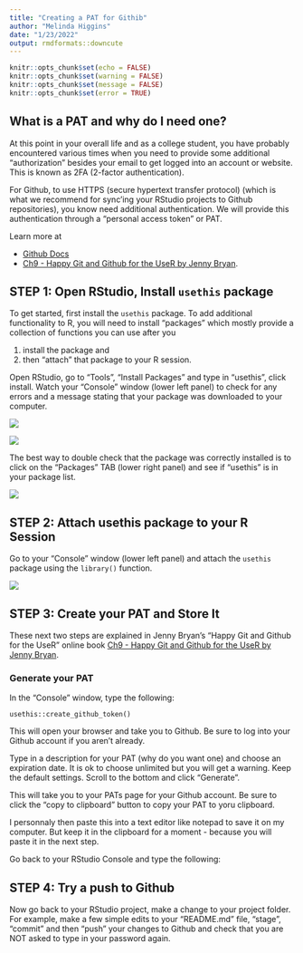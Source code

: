 ```yaml
---
title: "Creating a PAT for Githib"
author: "Melinda Higgins"
date: "1/23/2022"
output: rmdformats::downcute
---
```


```r
knitr::opts_chunk$set(echo = FALSE)
knitr::opts_chunk$set(warning = FALSE)
knitr::opts_chunk$set(message = FALSE)
knitr::opts_chunk$set(error = TRUE)
```

## What is a PAT and why do I need one?

At this point in your overall life and as a college student, you have probably encountered various times when you need to provide some additional "authorization" besides your email to get logged into an account or website. This is known as 2FA (2-factor authentication).

For Github, to use HTTPS (secure hypertext transfer protocol) (which is what we recommend for sync'ing your RStudio projects to Github repositories), you know need additional authentication. We will provide this authentication through a "personal access token" or PAT.

Learn more at

-   [Github Docs](https://docs.github.com/en/authentication/keeping-your-account-and-data-secure/creating-a-personal-access-token)
-   [Ch9 - Happy Git and Github for the UseR by Jenny Bryan](https://happygitwithr.com/https-pat.html).

## STEP 1: Open RStudio, Install `usethis` package

To get started, first install the `usethis` package. To add additional functionality to R, you will need to install "packages" which mostly provide a collection of functions you can use after you

1.  install the package and
2.  then "attach" that package to your R session.

Open RStudio, go to "Tools", "Install Packages" and type in "usethis", click install. Watch your "Console" window (lower left panel) to check for any errors and a message stating that your package was downloaded to your computer.

![](tools_install.png)

![](install_usethis.png)

The best way to double check that the package was correctly installed is to click on the "Packages" TAB (lower right panel) and see if "usethis" is in your package list.

![](usethis_packagelist.png)

## STEP 2: Attach usethis package to your R Session

Go to your "Console" window (lower left panel) and attach the `usethis` package using the `library()` function.

![](attach_usethis.png)

## STEP 3: Create your PAT and Store It

These next two steps are explained in Jenny Bryan's "Happy Git and Github for the UseR" online book [Ch9 - Happy Git and Github for the UseR by Jenny Bryan](https://happygitwithr.com/https-pat.html).

### Generate your PAT

In the "Console" window, type the following:

`usethis::create_github_token()`

This will open your browser and take you to Github. Be sure to log into your Github account if you aren't already.

Type in a description for your PAT (why do you want one) and choose an expiration date. It is ok to choose unlimited but you will get a warning. Keep the default settings. Scroll to the bottom and click "Generate".




This will take you to your PATs page for your Github account. Be sure to click the "copy to clipboard" button to copy your PAT to yoru clipboard.

I personnaly then paste this into a text editor like notepad to save it on my computer. But keep it in the clipboard for a moment - because you will paste it in the next step.

Go back to your RStudio Console and type the following:



## STEP 4: Try a push to Github

Now go back to your RStudio project, make a change to your project folder. For example, make a few simple edits to your "README.md" file, "stage", "commit" and then "push" your changes to Github and check that you are NOT asked to type in your password again.






